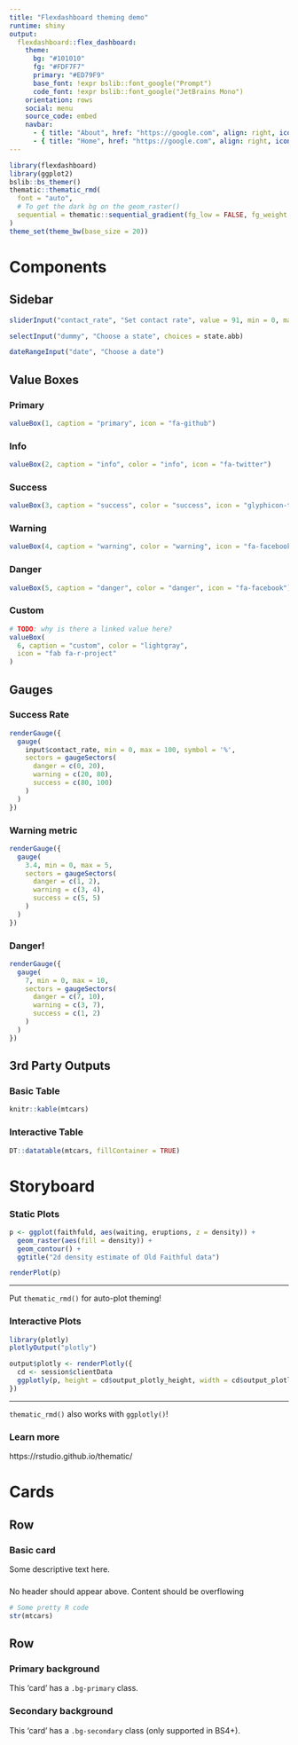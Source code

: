 ```yaml
---
title: "Flexdashboard theming demo"
runtime: shiny
output: 
  flexdashboard::flex_dashboard:
    theme: 
      bg: "#101010"
      fg: "#FDF7F7" 
      primary: "#ED79F9"
      base_font: !expr bslib::font_google("Prompt")
      code_font: !expr bslib::font_google("JetBrains Mono")
    orientation: rows
    social: menu
    source_code: embed
    navbar:
      - { title: "About", href: "https://google.com", align: right, icon: glyphicon-time}
      - { title: "Home", href: "https://google.com", align: right, icon: fa-facebook }
---
```



```r
library(flexdashboard)
library(ggplot2)
bslib::bs_themer()
thematic::thematic_rmd(
  font = "auto",
  # To get the dark bg on the geom_raster()
  sequential = thematic::sequential_gradient(fg_low = FALSE, fg_weight = 0, bg_weight = 1)
)
theme_set(theme_bw(base_size = 20))
```


Components
===================================== 

Sidebar {.sidebar}
-------------------------------------

```r
sliderInput("contact_rate", "Set contact rate", value = 91, min = 0, max = 100)
```

```r
selectInput("dummy", "Choose a state", choices = state.abb)
```

```r
dateRangeInput("date", "Choose a date")
```

Value Boxes {data-width=200}
-------------------------------------

### Primary

```r
valueBox(1, caption = "primary", icon = "fa-github")
```

### Info

```r
valueBox(2, caption = "info", color = "info", icon = "fa-twitter")
```

### Success

```r
valueBox(3, caption = "success", color = "success", icon = "glyphicon-time")
```

### Warning

```r
valueBox(4, caption = "warning", color = "warning", icon = "fa-facebook")
```

### Danger

```r
valueBox(5, caption = "danger", color = "danger", icon = "fa-facebook")
```

### Custom

```r
# TODO: why is there a linked value here?
valueBox(
  6, caption = "custom", color = "lightgray",
  icon = "fab fa-r-project"
)
```

Gauges {data-width=200}
-------------------------------------

### Success Rate

```r
renderGauge({
  gauge(
    input$contact_rate, min = 0, max = 100, symbol = '%', 
    sectors = gaugeSectors(
      danger = c(0, 20),
      warning = c(20, 80),
      success = c(80, 100)
    )
  )  
})
```

### Warning metric

```r
renderGauge({
  gauge(
    3.4, min = 0, max = 5, 
    sectors = gaugeSectors(
      danger = c(1, 2),
      warning = c(3, 4),
      success = c(5, 5)
    )
  )
})
```

### Danger!

```r
renderGauge({
  gauge(
    7, min = 0, max = 10, 
    sectors = gaugeSectors(
      danger = c(7, 10),
      warning = c(3, 7),
      success = c(1, 2)
    )
  )
})
```

    
3rd Party Outputs {.tabset}
-------------------------------------

### Basic Table
    
```r
knitr::kable(mtcars)
```

### Interactive Table
    
```r
DT::datatable(mtcars, fillContainer = TRUE)
```


Storyboard {.storyboard}
=========================================

### Static Plots

```r
p <- ggplot(faithfuld, aes(waiting, eruptions, z = density)) + 
  geom_raster(aes(fill = density)) +
  geom_contour() +
  ggtitle("2d density estimate of Old Faithful data")

renderPlot(p)
```

*** 

Put `thematic_rmd()` for auto-plot theming!

### Interactive Plots

```r
library(plotly)
plotlyOutput("plotly")
```

```r
output$plotly <- renderPlotly({
  cd <- session$clientData
  ggplotly(p, height = cd$output_plotly_height, width = cd$output_plotly_width)
})
```

*** 

`thematic_rmd()` also works with `ggplotly()`!

### Learn more

https://rstudio.github.io/thematic/

Cards
=====================================     
   
Row {data-height=300}
-------------------------------------

### Basic card

Some descriptive text here.


### 

No header should appear above. Content should be overflowing

```r
# Some pretty R code
str(mtcars)
```




Row
-------------------------------------
   
### Primary background {.bg-primary}

This 'card' has a `.bg-primary` class.

### Secondary background {.bg-secondary}

This 'card' has a `.bg-secondary` class (only supported in BS4+).
